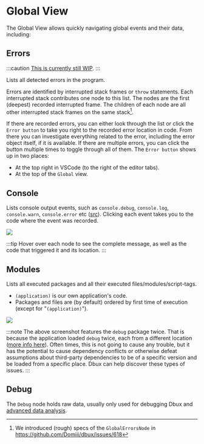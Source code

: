 # Global View


<TOC toc={toc} />

The Global View allows quickly navigating global events and their data, including:


## Errors

:::caution
[This is currently still WIP](https://github.com/Domiii/dbux/issues/618).
:::

Lists all detected errors in the program.

Errors are identified by interrupted stack frames or `throw` statements.
Each interrupted stack contributes one node to this list.
The nodes are the first (deepest) recorded interrupted frame.
The children of each node are all other interrupted stack frames on the same stack[^1].

<!-- TODO(screenshot: ) -->

If there are recorded errors, you can either look through the list or click the `Error button` <DarkLightImg src="fire.svg" /> to take you right to the recorded error location in code. From there you can investigate everything related to the error, including the error object itself, if it is available.
If there are multiple errors, you can click the button multiple times to toggle through all of them. The `Error button` <DarkLightImg src="fire.svg" /> shows up in two places:
* At the top right in VSCode (to the right of the editor tabs).
* At the top of the `Global` view.



## Console

Lists console output events, such as `console.debug`, `console.log`, `console.warn`, `console.error` etc ([src](https://github.com/Domiii/dbux/blob/master/dbux-runtime/src/builtIns/console.js)).
Clicking each event takes you to the code where the event was recorded.

<Img screen src="global-console-sample1.png" maxWidth={600} />

:::tip
Hover over each node to see the complete message, as well as the code that triggered it and its location.
:::


## Modules

Lists all executed packages and all their executed files/modules/script-tags.

* `(application)` is our own application's code.
* Packages and files are (by default) ordered by first time of execution (except for "`(application)`").

<Img screen src="global-modules-sample1.png" maxWidth={300} />

:::note
The above screenshot features the `debug` package twice. That is because the application loaded `debug` twice, each from a different location ([more info here](https://stackoverflow.com/questions/42147243/how-does-npm-handle-version-conflicts)). Often times, this is not going to cause any trouble, but it has the potential to cause dependency conflicts or otherwise defeat assumptions about third-party dependencies to be of a specific version and be loaded from a specific place. Dbux can help discover these types of issues.
:::


## Debug

The `Debug` node holds raw data, usually only used for debugging Dbux and [advanced data analysis](../advanced/05-data-analysis.mdx).


[^1]: We introduced (rough) specs of the `GlobalErrorsNode` in https://github.com/Domiii/dbux/issues/618
